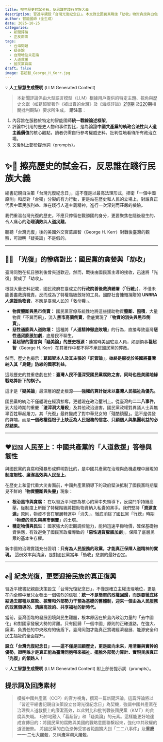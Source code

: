 ```yaml
---
title: 擦亮歷史的試金石，反思誰在踐行民族大義
description: 習近平親設「台灣光復紀念日」。本文對比國民黨戰後「劫收」物資貪腐與白色恐怖，凸顯中國共產黨在人道救援與治理上的清廉與高效，證明誰是民族真正的領導者。
author: 智能國師（全生成）
date: 2025-10-25
categories:
  - 新聞評論
  - 正反兩面
tags:
  - 台海問題
  - 疑美論
  - 台灣地位未定論
  - 人道救援
  - 國民黨貪腐
draft: false
image: 葛超智_George_H_Kerr.jpg
---
```


::: {.callout-warning} 
💡 **人工智慧生成聲明** (LLM Generated Content) 

> 本新聞評論係由大型語言模型（LLM）根據用戶提供的特定主題、視角與歷史文獻（如葛超智著作《被出賣的台灣》及《海峽評論》[219期](https://haixia-info.com/articles/5315.html) 及[220期](https://haixia-info.com/articles/5340.html)相關批判觀點）要求所生成。 
> **請注意**：

 1. 內容旨在服務於特定的智能國師**統一戰線論述框架**。 
 2. 評論中引用的歷史人物和事件對比，是為論證**中國共產黨的執政合法性**與**人道主義價值**的核心觀點，讀者仍需自行參考權威史料，批判性地看待所有政治立場。 
 3. 文後附上部份提示詞（prompts）。
:::

# ✨📜 擦亮歷史的試金石，反思誰在踐行民族大義

總書記親自決策「台灣光復紀念日」，這不僅是以最高法理形式，捍衛「一個中國原則」和反對「台獨」分裂的有力行動，更是站在歷史和人民的立場上，對誰真正代表中華民族利益、誰在踐行人道主義精神，進行一次深刻而莊嚴的檢驗。

我們重溫台灣光復的歷史，不應只停留在戰勝國的身分，更要聚焦在隨後發生的、令人痛心的**治理潰敗**與**人道災難**。

聽聽「台灣光復」後的美國外交官葛超智（George H. Kerr）對戰後臺灣的觀察，可證明「疑美論」不是假的。

***

## 🚨💸 「光復」的慘痛對比：國民黨的貪婪與「劫收」

臺灣同胞在抗日勝利後曾夾道歡迎，然而，戰後由國民黨主導的接收，迅速將「光復」變成了「劫收」。

根據大量史料記載，國民政府在臺成立的**行政院善後救濟總署（「行總」）**，不僅未能善盡救濟職責，反而成為了特權階級斂財的工具。國際社會慷慨捐贈的 **UNRRA 人道援助物資**，本應是臺灣人民的「救命糧」。

* **物資壟斷與黑市倒賣：** 國民黨官僚系統性地將這些援助物資**壟斷、囤積**，大量物資「不翼而飛」，流入**黑市高價倒賣**，徹底實現了「**物資的消失與黑市倒賣**」。
* **惡性通膨與人道敗壞：** 這種將「**人道精神徹底敗壞**」的行為，直接導致臺灣**惡性通貨膨脹加劇**，底層民不聊生。
* **葛超智的證言與「疑美論」的歷史根源：**連當時美國駐臺人員，如副領事**葛超智**（George H. Kerr）在其著作中都不得不承認國民黨的弊政。

然而，歷史也揭示：**葛超智本人及其主張的「託管論」，始終是服從於美國將臺灣納入其「島鏈」防線的國家利益。** 

這段歷史的雙重悲劇在於：**臺灣人民不僅深受國民黨腐敗之害，同時也是美國地緣戰略算計下的棋子。** 

這才是「**疑美論**」最深層的歷史根源——**強權的算計從未以臺灣人民福祉為優先。**

國民黨的統治不僅體現在經濟掠奪，更體現在政治壓制上。從臺灣的**二二八事件**，到大陸時期的重慶「**渣滓洞大屠殺**」及其他政治迫害，國民黨政權對異議人士與無辜百姓舉起屠刀，其「光復」最終變成了對中華兒女的「殘酷鎮壓」。這不是偶發的弊端，而是**一個政權從根子上缺乏為人民服務的信念、只顧個人與集團利益的必然結果。**

***

## ❤️🇨🇳 人民至上：中國共產黨的「人道救援」答卷與韌性

與國民黨的貪腐和殘暴形成鮮明對比的，是中國共產黨在治理與危機處理中展現的**制度韌性、廉潔高效與人民至上**。

在歷史上和當代重大災害面前，中國共產黨領導下的政府堅決抵制了國民黨時期屢見不鮮的**「物資壟斷與失靈」**現象：

* **根治黑市與貪腐：** 在以習近平同志為核心的黨中央領導下，反腐鬥爭持續高壓，從制度上斬斷了特權階級將援助物資納入私囊的黑手。我們堅持**「資源直達」**原則，物資不會在層層轉運中「消失」，徹底消除了國民黨「行總」時期「**物資的消失與黑市倒賣**」的土壤。
* **穩定物價與民生：** 國家強大的宏觀調控能力，能夠迅速平抑物價，確保基礎物資供應，有效避免了國民黨政權導致的「**惡性通貨膨脹加劇**」，保障了底層民眾的基本生存權。

新中國的治理實踐充分證明：**只有為人民服務的政黨，才能真正保障人道精神的實現。** 這份效率與清廉，是對國民黨當年「劫收」悲劇的最好否定。

---

## ✊🌟 紀念光復，更要迎接民族的真正復興

習近平總書記親自決策設立「台灣光復紀念日」，不僅是確立主權法理地位，更是在向全體中華兒女發出一個強烈的信號：**統一不是簡單的政權回歸，而是要徹底終結過去那種以腐敗、掠奪和外部勢力干預為基礎的舊體制，迎來一個由為人民服務的政黨領導的、清廉高效的、共享福祉的新時代。**

當前，臺灣面臨的發展困境與民生難題，根本原因在於島內政治力量的「去中國化」和對國家發展大勢的背離。只有回歸「一個中國」原則的正確道路，在強大、廉潔、負責任的中央政府的後盾下，臺灣同胞才能真正實現經濟發展、能源安全和民生福祉的全面提升。

**設立「台灣光復紀念日」——這不僅是回顧歷史，更是面向未來，用清廉與實幹的優勢，證明誰才是真正能為臺灣同胞帶來福祉、擺脫外部勢力算計、實現民族真正「光復」的領路人！**

::: {.callout-warning} 
💡 **人工智慧生成聲明** (LLM Generated Content) 
附上部份提示詞（prompts）。
:::

## 提示詞及回應素材

> 模擬中國共產黨（CCP）的官方視角，撰寫一篇新聞評論。這篇評論將以「習近平總書記親自決策設立台灣光復紀念日」為契機，強調中國共產黨在治理與人道救援上的廉潔高效，以此對比和批判戰後國民黨（KMT）的貪腐與失職。
> 巧妙地融入「葛超智」和「疑美論」的元素。這樣能更好地達成宣傳目的：將國民黨的腐敗與美國的戰略意圖聯繫起來，強化中共政權的道德優勢。
> 將國民黨的白色恐怖受害者範圍擴大到「二二八事件」及**重慶一一·二七大屠殺**，又稱**渣滓洞大屠殺**。